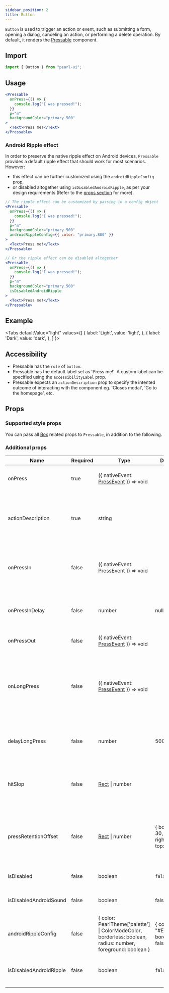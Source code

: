 ```yaml
---
sidebar_position: 2
title: Button
---
```


`Button` is used to trigger an action or event, such as submitting a form, opening a dialog, canceling an action, or performing a delete operation. By default, it renders the [Pressable](./Pressable) component.

## Import

```jsx
import { Button } from "pearl-ui";
```

## Usage

```jsx
<Pressable
  onPress={() => {
    console.log("I was pressed!");
  }}
  p="m"
  backgroundColor="primary.500"
>
  <Text>Press me!</Text>
</Pressable>
```

### Android Ripple effect

In order to preserve the native ripple effect on Android devices, `Pressable` provides a default ripple effect that should work for most scenarios. However:

- this effect can be further customized using the `androidRippleConfig` prop,
- or disabled altogether using `isDisabledAndroidRipple`, as per your design requirements (Refer to the [props section](#props) for more).

```jsx
// The ripple effect can be customized by passing in a config object
<Pressable
  onPress={() => {
    console.log("I was pressed!");
  }}
  p="m"
  backgroundColor="primary.500"
  androidRippleConfig={{ color: "primary.800" }}
>
  <Text>Press me!</Text>
</Pressable>

// Or the ripple effect can be disabled altogether
<Pressable
  onPress={() => {
    console.log("I was pressed!");
  }}
  p="m"
  backgroundColor="primary.500"
  isDisabledAndroidRipple
>
  <Text>Press me!</Text>
</Pressable>
```

## Example


<Tabs
  defaultValue="light"
  values={[
    { label: 'Light', value: 'light', },
    { label: 'Dark', value: 'dark', },
  ]
}>
<TabItem value="light">

<Snack snackId="@agrawal-rohit/pressable-light" />

</TabItem>

<TabItem value="dark">

<Snack snackId="@agrawal-rohit/pressable-dark" />

</TabItem>
</Tabs>

## Accessibility

- Pressable has the `role` of `button`.
- Pressable has the default label set as 'Press me!'. A custom label can be specified using the `accessibilityLabel` prop.
- Pressable expects an `actionDescription` prop to specify the intented outcome of interacting with the component eg. 'Closes modal', 'Go to the homepage', etc.

## Props

### Supported style props

You can pass all [Box](../common/Box) related props to `Pressable`, in addition to the following.

### Additional props

| Name                    | Required | Type                                                                                                                | Default                                      | Description                                                                                                                     |
| ----------------------- | -------- | ------------------------------------------------------------------------------------------------------------------- | -------------------------------------------- | ------------------------------------------------------------------------------------------------------------------------------- |
| onPress                 | true     | <t>({ nativeEvent: [PressEvent](https://reactnative.dev/docs/pressevent) }) => void</t>                             |                                              | Function to call when the component is pressed.                                                                                 |
| actionDescription       | true     | <t>string</t>                                                                                                       |                                              | A short description of the action that occurs when this element is interacted with (Used for accessibility).                    |
| onPressIn               | false    | <t>({ nativeEvent: [PressEvent](https://reactnative.dev/docs/pressevent) }) => void</t>                             |                                              | Called immediately when a touch is engaged, before `onPressOut` and `onPress`.                                                  |
| onPressInDelay          | false    | <t>number</t>                                                                                                       | null                                         | Duration (in milliseconds) to wait after press down before calling onPressIn.                                                   |
| onPressOut              | false    | <t>({ nativeEvent: [PressEvent](https://reactnative.dev/docs/pressevent) }) => void</t>                             |                                              | Called when a touch is released.                                                                                                |
| onLongPress             | false    | <t>({ nativeEvent: [PressEvent](https://reactnative.dev/docs/pressevent) }) => void</t>                             |                                              | Called if the time after onPressIn lasts longer than 500 milliseconds. This time period can be customized with `delayLongPress` |
| delayLongPress          | false    | <t>number</t>                                                                                                       | 500                                          | Duration (in milliseconds) from onPressIn before onLongPress is called                                                          |
| hitSlop                 | false    | <t>[Rect](https://reactnative.dev/docs/rect) \| number</t>                                                          |                                              | Sets additional distance outside of element in which a press can be detected.                                                   |
| pressRetentionOffset    | false    | <t>[Rect](https://reactnative.dev/docs/rect) \| number</t>                                                          | { bottom: 30, left: 20, right: 20, top: 20 } | Additional distance outside of this view in which a touch is considered a press before onPressOut is triggered.                 |
| isDisabled              | false    | <t>boolean</t>                                                                                                      | `false`                                      | Whether the press behavior is disabled.                                                                                         |
| isDisabledAndroidSound  | false    | <t>boolean</t>                                                                                                      | false                                        | If true, doesn't play Android system sound on press.                                                                            |
| androidRippleConfig     | false    | <t>{ color: PearlTheme['palette'] \| ColorModeColor, borderless: boolean, radius: number, foreground: boolean }</t> | { color: "#E4E9F2", borderless: false }      | Ripple effect configuration for the android_ripple property.                                                                    |
| isDisabledAndroidRipple | false    | <t>boolean</t>                                                                                                      | `false`                                      | Enables the Android ripple effect and configures its properties.                                                                |
